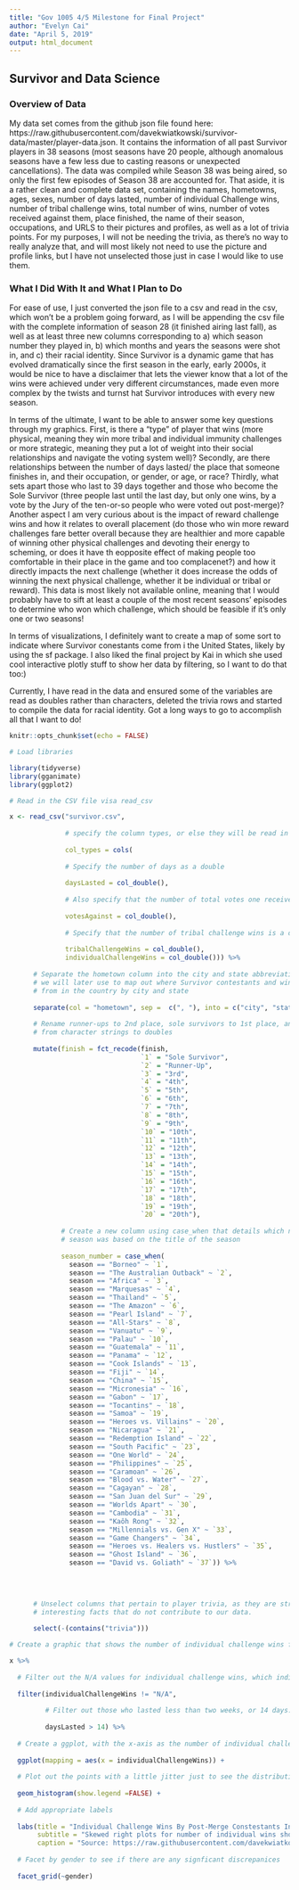 ```yaml
---
title: "Gov 1005 4/5 Milestone for Final Project"
author: "Evelyn Cai"
date: "April 5, 2019"
output: html_document
---
```


## Survivor and Data Science

### Overview of Data

My data set comes from the github json file found here: https://raw.githubusercontent.com/davekwiatkowski/survivor-data/master/player-data.json. It contains the information of all past Survivor players in 38 seasons (most seasons have 20 people, although anomalous seasons have a few less due to casting reasons or unexpected cancellations). The data was compiled while Season 38 was being aired, so only the first few episodes of Season 38 are accounted for. That aside, it is a rather clean and complete data set, containing the names, hometowns, ages, sexes, number of days lasted, number of individual Challenge wins, number of tribal challenge wins, total number of wins, number of votes received against them, place finished, the name of their season, occupations, and URLS to their pictures and profiles, as well as a lot of trivia points. For my purposes, I will not be needing the trivia, as there's no way to really analyze that, and will most likely not need to use the picture and profile links, but I have not unselected those just in case I would like to use them.

### What I Did With It and What I Plan to Do
  For ease of use, I just converted the json file to a csv and read in the csv, which won't be a problem going forward, as I will be appending the csv file with the complete information of season 28 (it finished airing last fall), as well as at least three new columns corresponding to a) which season number they played in, b) which months and years the seasons were shot in, and c) their racial identity. Since Survivor is a dynamic game that has evolved dramatically since the first season in the early, early 2000s, it would be nice to have a disclaimer that lets the viewer know that a lot of the wins were achieved under very different circumstances, made even more complex by the twists and turnst hat Survivor introduces with every new season.
  
  In terms of the ultimate, I want to be able to answer some key questions through my graphics. First, is there a "type" of player that wins (more physical, meaning they win more tribal and individual immunity challenges or more strategic, meaning they put a lot of weight into their social relationships and navigate the voting system well)? Secondly, are there relationships between the number of days lasted/ the place that someone finishes in, and their occupation, or gender, or age, or race? Thirdly, what sets apart those who last to 39 days together and those who become the Sole Survivor (three people last until the last day, but only one wins, by a vote by the Jury of the ten-or-so people who were voted out post-merge)? Another aspect I am very curious about is the impact of reward challenge wins and how it relates to overall placement (do those who win more reward challenges fare better overall because they are healthier and more capable of winning other physical challenges and devoting their energy to scheming, or does it have th eopposite effect of making people too comfortable in their place in the game and too complacenet?) and how it directly impacts the next challenge (whether it does increase the odds of winning the next physical challenge, whether it be individual or tribal or reward). This data is most likely not available online, meaning that I would probably have to sift at least a couple of the most recent seasons' episodes to determine who won which challenge, which should be feasible if it's only one or two seasons!
  
  In terms of visualizations, I definitely want to create a map of some sort to indicate where Survivor conestants come from i the United States, likely by using the sf package. I also liked the final project by Kai in which she used cool interactive plotly stuff to show her data by filtering, so I want to do that too:)
  
  Currently, I have  read in the data and ensured some of the variables are read as doubles rather than characters, deleted the trivia rows and started to compile the data for racial identity. Got a long ways to go to accomplish all that I want to do!


```r
knitr::opts_chunk$set(echo = FALSE)

# Load libraries

library(tidyverse)
library(gganimate)
library(ggplot2)
```

```r

# Read in the CSV file visa read_csv

x <- read_csv("survivor.csv",
              
              # specify the column types, or else they will be read in as characters
              
              col_types = cols(
                
              # Specify the number of days as a double
                
              daysLasted = col_double(),
              
              # Also specify that the number of total votes one received is a double
              
              votesAgainst = col_double(),
              
              # Specify that the number of tribal challenge wins is a double
              
              tribalChallengeWins = col_double(),
              individualChallengeWins = col_double())) %>%
  
      # Separate the hometown column into the city and state abbreviation, which
      # we will later use to map out where Survivor contestants and winners hail
      # from in the country by city and state
  
      separate(col = "hometown", sep =  c(", "), into = c("city", "state_abbr")) %>%
  
      # Rename runner-ups to 2nd place, sole survivors to 1st place, and recode
      # from character strings to doubles
  
      mutate(finish = fct_recode(finish,
                                 `1` = "Sole Survivor",
                                 `2` = "Runner-Up",
                                 `3` = "3rd",
                                 `4` = "4th",
                                 `5` = "5th",
                                 `6` = "6th",
                                 `7` = "7th",
                                 `8` = "8th",
                                 `9` = "9th",
                                 `10` = "10th",
                                 `11` = "11th",
                                 `12` = "12th",
                                 `13` = "13th",
                                 `14` = "14th",
                                 `15` = "15th",
                                 `16` = "16th",
                                 `17` = "17th",
                                 `18` = "18th",
                                 `19` = "19th",
                                 `20` = "20th"),
             
             # Create a new column using case_when that details which number a
             # season was based on the title of the season
             
             season_number = case_when(
               season == "Borneo" ~ `1`,
               season == "The Australian Outback" ~ `2`,
               season == "Africa" ~ `3`,
               season == "Marquesas" ~ `4`,
               season == "Thailand" ~ `5`,
               season == "The Amazon" ~ `6`,
               season == "Pearl Island" ~ `7`,
               season == "All-Stars" ~ `8`,
               season == "Vanuatu" ~ `9`,
               season == "Palau" ~ `10`,
               season == "Guatemala" ~ `11`,
               season == "Panama" ~ `12`,
               season == "Cook Islands" ~ `13`,
               season == "Fiji" ~ `14`,
               season == "China" ~ `15`,
               season == "Micronesia" ~ `16`,
               season == "Gabon" ~ `17`,
               season == "Tocantins" ~ `18`,
               season == "Samoa" ~ `19`,
               season == "Heroes vs. Villains" ~ `20`,
               season == "Nicaragua" ~ `21`,
               season == "Redemption Island" ~ `22`,
               season == "South Pacific" ~ `23`,
               season == "One World" ~ `24`,
               season == "Philippines" ~ `25`,
               season == "Caramoan" ~ `26`,
               season == "Blood vs. Water" ~ `27`,
               season == "Cagayan" ~ `28`,
               season == "San Juan del Sur" ~ `29`,
               season == "Worlds Apart" ~ `30`,
               season == "Cambodia" ~ `31`,
               season == "Kaôh Rong" ~ `32`,
               season == "Millennials vs. Gen X" ~ `33`,
               season == "Game Changers" ~ `34`,
               season == "Heroes vs. Healers vs. Hustlers" ~ `35`,
               season == "Ghost Island" ~ `36`,
               season == "David vs. Goliath" ~ `37`)) %>%

  
  
  
      # Unselect columns that pertain to player trivia, as they are strings of
      # interesting facts that do not contribute to our data.
  
      select(-(contains("trivia"))) 
```

``` r

# Create a graphic that shows the number of individual challenge wins for contestants still in the game after the "merge" versus the number of days lasted faceted by gender

x %>%
  
  # Filter out the N/A values for individual challenge wins, which indicates that the contestant was voted out before the merge
  
  filter(individualChallengeWins != "N/A",
         
         # Filter out those who lasted less than two weeks, or 14 days. Since the merge is usually the mid-way point and contain around a dozen remaining contestants, it varies season to season, but the merge has never occurred prior to the two week mark.
         
         daysLasted > 14) %>%
  
  # Create a ggplot, with the x-axis as the number of individual challenge wins, and the y-axis as the number of days lasted
  
  ggplot(mapping = aes(x = individualChallengeWins)) +
  
  # Plot out the points with a little jitter just to see the distribution (will change later since the jitter leads us to falsely believe that some lasted over forty days which is impossible).
  
  geom_histogram(show.legend =FALSE) +
  
  # Add appropriate labels
  
  labs(title = "Individual Challenge Wins By Post-Merge Constestants In 38 Seasons of Survivor",
       subtitle = "Skewed right plots for number of individual wins show that they are rare for both genders,\n although more on the high extreme for men",
       caption = "Source: https://raw.githubusercontent.com/davekwiatkowski/survivor-data/master/player-data.json") +
  
  # Facet by gender to see if there are any signficant discrepanices
  
  facet_grid(~gender)
```